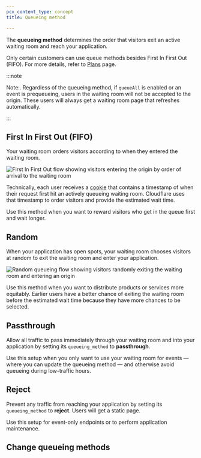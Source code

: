 ```yaml
---
pcx_content_type: concept
title: Queueing method

---
```



The **queueing method** determines the order that visitors exit an active waiting room and reach your application.

Only certain customers can use queue methods besides First In First Out (FIFO). For more details, refer to [Plans](/waiting-room/plans/) page.

:::note

Note:. Regardless of the queueing method, if `queueAll` is enabled or an event is prequeueing, users in the waiting room will not be accepted to the origin. These users will always get a waiting room page that refreshes automatically.


:::

## First In First Out (FIFO)

Your waiting room orders visitors according to when they entered the waiting room.

![First In First Out flow showing visitors entering the origin by order of arrival to the waiting room](~/assets/images/waiting-room/fifo-queueing-method.png)

Technically, each user receives a [cookie](/waiting-room/reference/waiting-room-cookie/) that contains a timestamp of when their request first hit an actively queueing waiting room. Cloudflare uses that timestamp to order visitors and provide the estimated wait time.

Use this method when you want to reward visitors who get in the queue first and wait longer.

## Random

When your application has open spots, your waiting room chooses visitors at random to exit the waiting room and enter your application.

![Random queueing flow showing visitors randomly exiting the waiting room and entering an origin](~/assets/images/waiting-room/random-queueing-method.png)

Use this method when you want to distribute products or services more equitably. Earlier users have a better chance of exiting the waiting room before the estimated wait time because they have more chances to be selected.

## Passthrough

Allow all traffic to pass immediately through your waiting room and into your application by setting its `queueing_method` to **passthrough**.

Use this setup when you only want to use your waiting room for events — where you can update the queueing method — and otherwise avoid queueing during low-traffic hours.

## Reject

Prevent any traffic from reaching your application by setting its `queueing_method` to **reject**. Users will get a static page.

Use this setup for event-only endpoints or to perform application maintenance.

## Change queueing methods

<Render file="change-queueing-method" />
